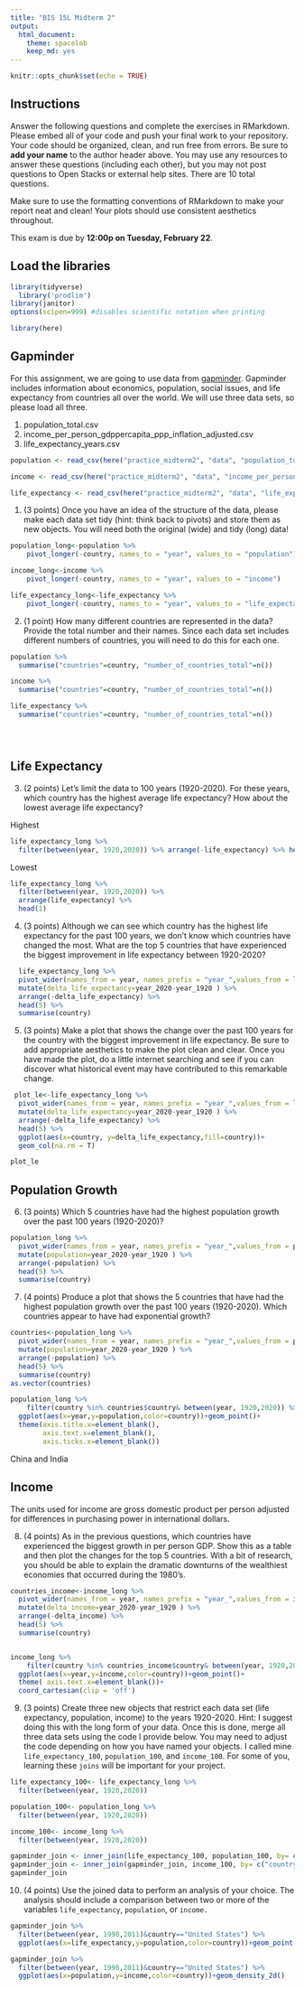 ```yaml
---
title: "BIS 15L Midterm 2"
output:
  html_document: 
    theme: spacelab
    keep_md: yes
---
```


```r
knitr::opts_chunk$set(echo = TRUE)
```

## Instructions
Answer the following questions and complete the exercises in RMarkdown. Please embed all of your code and push your final work to your repository. Your code should be organized, clean, and run free from errors. Be sure to **add your name** to the author header above. You may use any resources to answer these questions (including each other), but you may not post questions to Open Stacks or external help sites. There are 10 total questions.  

Make sure to use the formatting conventions of RMarkdown to make your report neat and clean! Your plots should use consistent aesthetics throughout.  

This exam is due by **12:00p on Tuesday, February 22**.  

## Load the libraries
```r
library(tidyverse)
  library('prodlim')
library(janitor)
options(scipen=999) #disables scientific notation when printing
```

```r
library(here)
```

## Gapminder
For this assignment, we are going to use data from  [gapminder](https://www.gapminder.org/). Gapminder includes information about economics, population, social issues, and life expectancy from countries all over the world. We will use three data sets, so please load all three.  

1. population_total.csv  
2. income_per_person_gdppercapita_ppp_inflation_adjusted.csv  
3. life_expectancy_years.csv  

```r
population <- read_csv(here("practice_midterm2", "data", "population_total.csv"))
```

```r
income <- read_csv(here("practice_midterm2", "data", "income_per_person_gdppercapita_ppp_inflation_adjusted.csv"))
```

```r
life_expectancy <- read_csv(here("practice_midterm2", "data", "life_expectancy_years.csv"))
```

1. (3 points) Once you have an idea of the structure of the data, please make each data set tidy (hint: think back to pivots) and store them as new objects. You will need both the original (wide) and tidy (long) data!  
```r
population_long<-population %>% 
    pivot_longer(-country, names_to = "year", values_to = "population")
```

```r

income_long<-income %>% 
    pivot_longer(-country, names_to = "year", values_to = "income")

```

```r

life_expectancy_long<-life_expectancy %>% 
    pivot_longer(-country, names_to = "year", values_to = "life_expectancy")

```

2. (1 point) How many different countries are represented in the data? Provide the total number and their names. Since each data set includes different numbers of countries, you will need to do this for each one.  
```r
population %>% 
  summarise("countries"=country, "number_of_countries_total"=n())
```

```r

income %>% 
  summarise("countries"=country, "number_of_countries_total"=n())

```

```r
life_expectancy %>% 
  summarise("countries"=country, "number_of_countries_total"=n())
```

```r

```

```r

```

```r

```

## Life Expectancy  

3. (2 points) Let's limit the data to 100 years (1920-2020). For these years, which country has the highest average life expectancy? How about the lowest average life expectancy?  

Highest
```r
life_expectancy_long %>% 
  filter(between(year, 1920,2020)) %>% arrange(-life_expectancy) %>% head(1)

```

Lowest
```r
life_expectancy_long %>% 
  filter(between(year, 1920,2020)) %>%
  arrange(life_expectancy) %>% 
  head(1)

```

4. (3 points) Although we can see which country has the highest life expectancy for the past 100 years, we don't know which countries have changed the most. What are the top 5 countries that have experienced the biggest improvement in life expectancy between 1920-2020?  
```r
  life_expectancy_long %>% 
  pivot_wider(names_from = year, names_prefix = "year_",values_from = life_expectancy) %>% 
  mutate(delta_life_expectancy=year_2020-year_1920 ) %>% 
  arrange(-delta_life_expectancy) %>% 
  head(5) %>% 
  summarise(country)
```


5. (3 points) Make a plot that shows the change over the past 100 years for the country with the biggest improvement in life expectancy. Be sure to add appropriate aesthetics to make the plot clean and clear. Once you have made the plot, do a little internet searching and see if you can discover what historical event may have contributed to this remarkable change.  

```r
 plot_le<-life_expectancy_long %>% 
  pivot_wider(names_from = year, names_prefix = "year_",values_from = life_expectancy) %>% 
  mutate(delta_life_expectancy=year_2020-year_1920 ) %>% 
  arrange(-delta_life_expectancy) %>% 
  head(5) %>% 
  ggplot(aes(x=country, y=delta_life_expectancy,fill=country))+
  geom_col(na.rm = T)
```

```r
plot_le
```

## Population Growth
6. (3 points) Which 5 countries have had the highest population growth over the past 100 years (1920-2020)?  
```r
population_long %>% 
  pivot_wider(names_from = year, names_prefix = "year_",values_from = population) %>% 
  mutate(population=year_2020-year_1920 ) %>% 
  arrange(-population) %>% 
  head(5) %>% 
  summarise(country)
```

7. (4 points) Produce a plot that shows the 5 countries that have had the highest population growth over the past 100 years (1920-2020). Which countries appear to have had exponential growth?  

```r
countries<-population_long %>% 
  pivot_wider(names_from = year, names_prefix = "year_",values_from = population) %>% 
  mutate(population=year_2020-year_1920 ) %>% 
  arrange(-population) %>% 
  head(5) %>% 
  summarise(country)
as.vector(countries)
```

```r

population_long %>% 
    filter(country %in% countries$country& between(year, 1920,2020)) %>% 
  ggplot(aes(x=year,y=population,color=country))+geom_point()+
  theme(axis.title.x=element_blank(),
        axis.text.x=element_blank(),
        axis.ticks.x=element_blank())
```
China and India




## Income
The units used for income are gross domestic product per person adjusted for differences in purchasing power in international dollars.

8. (4 points) As in the previous questions, which countries have experienced the biggest growth in per person GDP. Show this as a table and then plot the changes for the top 5 countries. With a bit of research, you should be able to explain the dramatic downturns of the wealthiest economies that occurred during the 1980's.  
```r

countries_income<-income_long %>% 
  pivot_wider(names_from = year, names_prefix = "year_",values_from = income) %>% 
  mutate(delta_income=year_2020-year_1920 ) %>% 
  arrange(-delta_income) %>% 
  head(5) %>% 
  summarise(country)



```


```r
income_long %>% 
    filter(country %in% countries_income$country& between(year, 1920,2020)) %>% 
  ggplot(aes(x=year,y=income,color=country))+geom_point()+
  theme( axis.text.x=element_blank())+ 
  coord_cartesian(clip = 'off') 
```

9. (3 points) Create three new objects that restrict each data set (life expectancy, population, income) to the years 1920-2020. Hint: I suggest doing this with the long form of your data. Once this is done, merge all three data sets using the code I provide below. You may need to adjust the code depending on how you have named your objects. I called mine `life_expectancy_100`, `population_100`, and `income_100`. For some of you, learning these `joins` will be important for your project.  
```r
life_expectancy_100<- life_expectancy_long %>% 
  filter(between(year, 1920,2020))
```

```r
population_100<- population_long %>% 
  filter(between(year, 1920,2020))
```

```r
income_100<- income_long %>% 
  filter(between(year, 1920,2020))
```

```r
gapminder_join <- inner_join(life_expectancy_100, population_100, by= c("country", "year"))
gapminder_join <- inner_join(gapminder_join, income_100, by= c("country", "year"))
gapminder_join
```

10. (4 points) Use the joined data to perform an analysis of your choice. The analysis should include a comparison between two or more of the variables `life_expectancy`, `population`, or `income.`  

```r
gapminder_join %>% 
  filter(between(year, 1990,2011)&country=="United States") %>% 
  ggplot(aes(x=life_expectancy,y=population,color=country))+geom_point()
```

```r
gapminder_join %>% 
  filter(between(year, 1990,2011)&country=="United States") %>% 
  ggplot(aes(x=population,y=income,color=country))+geom_density_2d()
```